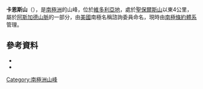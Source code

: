 {{Coord|77|39|S|161|21|E|source:GNIS|display=title}}

'''卡恩斯山'''（{{lang-en|Mount Carnes}}），是[[南極洲|南極洲]]的山峰，位於[[維多利亞地|維多利亞地]]，處於[[聖保爾斯山|聖保爾斯山]]以東4公里，屬於[[阿斯加德山脈|阿斯加德山脈]]的一部分，由[[美國|美國]]南極名稱諮詢委員命名，現時由[[南極條約體系|南極條約體系]]管理。

==參考資料==
*{{cite gnis | type = antarid | id = 2455| name = Carnes, Mount | accessdate = 2011-10-26}}
*{{usgs-gazetteer|id=2455|name=Carnes, Mount}}

{{DEFAULTSORT:Mount Carnes}}
[[Category:南極洲山峰|Category:南極洲山峰]]

{{McMurdoDryValleys-geo-stub}}